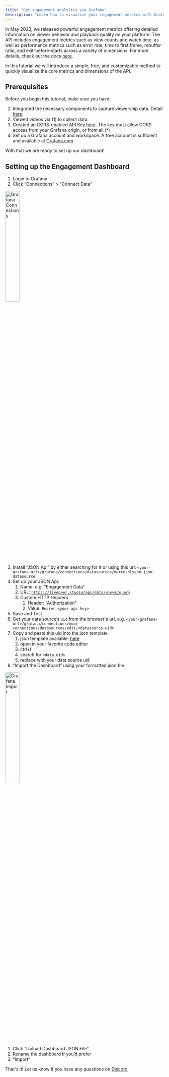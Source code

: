 ```yaml
---
title: "Get engagement analytics via Grafana"
description: "Learn how to visualize your rngagement metrics with Grafana"
---
```


In May 2023, we released powerful engagement metrics offering detailed information on viewer behavior and playback quality on your platform.
The API includes engagement metrics such as view counts and watch time, as well as performance metrics such as error rate, time to first frame, rebuffer ratio, and exit-before-starts across a variety of dimensions.
For more details, check out the docs [here](/developers/guides/get-engagement-analytics-via-api).

In this tutorial we will introduce a simple, free, and customizable method to quickly visualize the core metrics and dimensions of the API.

## Prerequisites

Before you begin this tutorial, make sure you have:

1. Integrated the necessary components to capture viewership data. Detail [here](/developers/guides/get-engagement-analytics-via-api#registering-views).
2. Viewed videos via (1) to collect data.
3. Created an CORS-enabled API Key [here](https://livepeer.studio/dashboard/developers/api-keys). The key must allow CORS access from your Grafana origin, or from all (\*)
4. Set up a Grafana account and workspace. A free account is sufficient and available at [Grafana.com](https://grafana.com/)

With that we are ready to set up our dashboard!

## Setting up the Engagement Dashboard

1. Login to Grafana
2. Click “Connections” > "Connect Data"

<Frame>
  <img
    src="/images/tutorials/grafana-connections.jpg"
    title="Grafana Connections"
    width="30%"
  />
</Frame>

3. Install “JSON Api” by either searching for it or using this url: `<your-grafana-url>/grafana/connections/datasources/marcusolsson-json-datasource`
4. Set up your JSON Api:
   1. Name: e.g. “Engagement Data”
   2. URL: [`https://livepeer.studio/api/data/views/query`](https://livepeer.studio/api/data/views/query)
   3. Custom HTTP Headers
      1. Header: “Authorization”
      2. Value: `Bearer <your api key>`
5. Save and Test
6. Get your data source’s `uid` from the browser's url, e.g. `<your-grafana-url>/grafana/connections/your-connections/datasources/edit/<datasource-uid>`
7. Copy and paste this uid into the json template
   1. json template available: [here](https://gist.github.com/ecmulli/20d7f24c784ba17eb53278c3014ac638)
   2. open in your favorite code editor
   3. ctrl+f
   4. search for `<data_uid>`
   5. replace with your data source uid
8. “Import the Dashboard” using your formatted json file

<Frame>
  <img
    src="/images/tutorials/grafana-import-dashboard.jpg"
    title="Grafana Import"
    width="30%"
  />
</Frame>

1.  Click “Upload Dashboard JSON File”
2.  Rename the dashboard if you’d prefer
3.  “Import”

That's it! Let us know if you have any questions on [Discord](https://discord.gg/livepeer)
